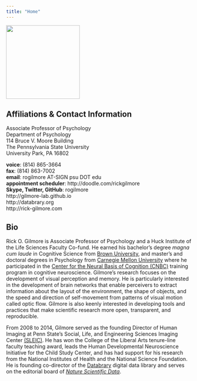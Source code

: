 ```yaml
---
title: "Home"
---
```


<img src="img/rogilmore-2015.jpg" width=200px>

## Affiliations & Contact Information

Associate Professor of Psychology</br>
Department of Psychology</br>
114 Bruce V. Moore Building</br>
The Pennsylvania State University</br>
University Park, PA 16802

**voice**: (814) 865-3664</br>
**fax**: (814) 863-7002</br>
**email**: rogilmore AT-SIGN psu DOT edu</br>
**appointment scheduler**: http://doodle.com/rickgilmore</br>
**Skype, Twitter, GitHub**: rogilmore</br>
http://gilmore-lab.github.io</br>
http://databrary.org</br>
http://rick-gilmore.com

## Bio

Rick O. Gilmore is Associate Professor of Psychology and a Huck Institute of the Life Sciences Faculty Co-fund. He earned his bachelor's degree *magna cum laude* in Cognitive Science from [Brown University](http://www.brown.edu), and master's and doctoral degrees in Psychology from [Carnegie Mellon University](http://www.cmu.edu) where he participated in the [Center for the Neural Basis of Cognition (CNBC)](http://cnbc.cmu.edu) training program in cognitive neuroscience. Gilmore's research focuses on the development of visual perception and memory. He is particularly interested in the development of brain networks that enable perceivers to extract information about the layout of the environment, the shape of objects, and the speed and direction of self-movement from patterns of visual motion called optic flow. Gilmore is also keenly interested in developing tools and practices that make scientific research more open, transparent, and reproducible.

From 2008 to 2014, Gilmore served as the founding Director of Human Imaging at Penn State's Social, Life, and Engineering Sciences Imaging Center [(SLEIC)](http://imaging.psu.edu). He has won the College of the Liberal Arts tenure-line faculty teaching award, leads the Human Developmental Neuroscience Initiative for the Child Study Center, and has had support for his research from the National Institutes of Health and the National Science Foundation. He is founding co-director of the [Databrary](http://databrary.org) digital data library and serves on the editorial board of [*Nature Scientific Data*](http://www.nature.com/sdata/).
